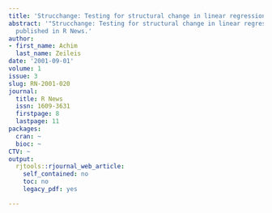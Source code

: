 ```yaml
---
title: 'Strucchange: Testing for structural change in linear regression relationships'
abstract: '"Strucchange: Testing for structural change in linear regression relationships"
  published in R News.'
author:
- first_name: Achim
  last_name: Zeileis
date: '2001-09-01'
volume: 1
issue: 3
slug: RN-2001-020
journal:
  title: R News
  issn: 1609-3631
  firstpage: 8
  lastpage: 11
packages:
  cran: ~
  bioc: ~
CTV: ~
output:
  rjtools::rjournal_web_article:
    self_contained: no
    toc: no
    legacy_pdf: yes

---
```

